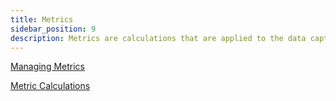 ```yaml
---
title: Metrics
sidebar_position: 9
description: Metrics are calculations that are applied to the data capture events to quantify the riverscape.
---
```


[Managing Metrics](/technical-reference/managing_metrics)

[Metric Calculations](/technical-reference/metric_calculations)
